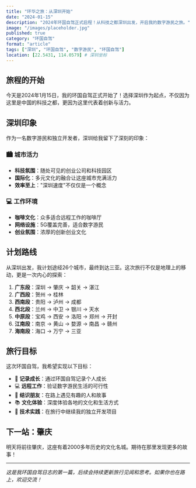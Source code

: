 ```yaml
---
title: "环华之旅：从深圳开始"
date: "2024-01-15"
description: "2024年环国自驾正式启程！从科技之都深圳出发，开启我的数字游民之旅。"
image: "/images/placeholder.jpg"
published: true
category: "环国自驾"
format: "article"
tags: ["深圳", "环国自驾", "数字游民", "环国自驾"]
location: [22.5431, 114.0579] # 深圳坐标
---
```


## 旅程的开始

今天是2024年1月15日，我的环国自驾正式开始了！选择深圳作为起点，不仅因为这里是中国的科技之都，更因为这里代表着创新与活力。

## 深圳印象

作为一名数字游民和独立开发者，深圳给我留下了深刻的印象：

### 🏙️ 城市活力
- **科技氛围**：随处可见的创业公司和科技园区
- **国际化**：多元文化的融合让这座城市充满活力
- **效率至上**："深圳速度"不仅仅是一个概念

### 💻 工作环境
- **咖啡文化**：众多适合远程工作的咖啡厅
- **网络设施**：5G覆盖完善，适合数字游民
- **创业氛围**：浓厚的创新创业文化

## 计划路线

从深圳出发，我计划途经26个城市，最终到达三亚。这次旅行不仅是地理上的移动，更是一次内心的探索：

1. **广东段**：深圳 → 肇庆 → 韶关 → 湛江
2. **广西段**：贺州 → 桂林
3. **西南段**：贵阳 → 泸州 → 成都
4. **西北段**：兰州 → 中卫 → 银川 → 天水
5. **中原段**：宝鸡 → 西安 → 洛阳 → 郑州 → 开封
6. **江南段**：南京 → 黄山 → 婺源 → 南昌 → 赣州
7. **海南段**：海口 → 万宁 → 三亚

## 旅行目标

这次环国自驾，我希望实现以下目标：

- 📝 **记录成长**：通过环国自驾记录个人成长
- 💻 **远程工作**：验证数字游民生活的可行性
- 🤝 **结识朋友**：在路上遇见有趣的人和故事
- 📚 **文化体验**：深度体验各地的文化和生活方式
- 🔧 **技术实践**：在旅行中继续我的独立开发项目

## 下一站：肇庆

明天将前往肇庆，这座有着2000多年历史的文化名城。期待在那里发现更多的故事！

---

*这是我环国自驾日志的第一篇，后续会持续更新旅行见闻和思考。如果你也在路上，欢迎交流！* 